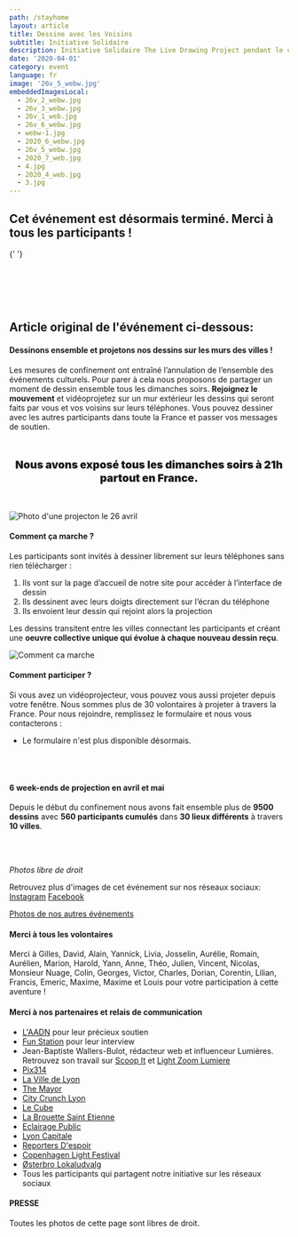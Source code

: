 ```yaml
---
path: /stayhome
layout: article
title: Dessine avec les Voisins
subtitle: Initiative Solidaire
description: Initiative Solidaire The Live Drawing Project pendant le confinement 2020 pour lutter contre l'isolement
date: '2020-04-01'
category: event
language: fr
image: '26v_5_webw.jpg'
embeddedImagesLocal:
  - 26v_2_webw.jpg
  - 26v_3_webw.jpg
  - 26v_1_web.jpg
  - 26v_6_webw.jpg
  - webw-1.jpg
  - 2020_6_webw.jpg
  - 26v_5_webw.jpg
  - 2020_7_web.jpg
  - 4.jpg
  - 2020_4_web.jpg
  - 3.jpg
---
```


## Cet événement est désormais terminé. Merci à tous les participants !

{' '}

<br />
<br />
<br />
<br />

## Article original de l'événement ci-dessous:

#### Dessinons ensemble et projetons nos dessins sur les murs des villes !

Les mesures de confinement ont entraîné l’annulation de l’ensemble des événements culturels. Pour parer à cela nous proposons de partager un moment de dessin ensemble tous les dimanches soirs. **Rejoignez le mouvement** et vidéoprojetez sur un mur extérieur les dessins qui seront faits par vous et vos voisins sur leurs téléphones. Vous pouvez dessiner avec les autres participants dans toute la France et passer vos messages de soutien.

<p style="text-align:center; font-weight:900; font-size:1.2rem; margin-top:3rem; margin-bottom:3rem;">
  Nous avons exposé tous les dimanches soirs à 21h partout en France.
</p>

![Photo d'une projecton le 26 avril](26v_4_webw.jpg)

#### Comment ça marche ?

Les participants sont invités à dessiner librement sur leurs téléphones sans rien télécharger :

1. Ils vont sur la page d’accueil de notre site pour accéder à l’interface de dessin
2. Ils dessinent avec leurs doigts directement sur l’écran du téléphone
3. Ils envoient leur dessin qui rejoint alors la projection

Les dessins transitent entre les villes connectant les participants et créant une **oeuvre collective unique qui évolue à chaque nouveau dessin reçu**.

![Comment ca marche](web-5.jpg)

#### Comment participer ?

Si vous avez un vidéoprojecteur, vous pouvez vous aussi projeter depuis votre fenêtre. Nous sommes plus de 30 volontaires à projeter à travers la France. Pour nous rejoindre, remplissez le formulaire et nous vous contacterons :

- Le formulaire n'est plus disponible désormais.

<br />
<br />

#### 6 week-ends de projection en avril et mai

Depuis le début du confinement nous avons fait ensemble plus de **9500 dessins** avec **560 participants cumulés** dans **30 lieux différents** à travers **10 villes**.

<br />
<br />

<ImageGrid props={props} />

_Photos libre de droit_

Retrouvez plus d'images de cet événement sur nos réseaux sociaux: [Instagram](https://instagram.com/livedrawingproject) [Facebook](https://facebook.com/TheLiveDrawingProject)

[Photos de nos autres événements](/fr/gallery)

#### Merci à tous les volontaires

Merci à Gilles, David, Alain, Yannick, Livia, Josselin, Aurélie, Romain, Aurélien, Marion, Harold, Yann, Anne, Théo, Julien, Vincent, Nicolas, Monsieur Nuage, Colin, Georges, Victor, Charles, Dorian, Corentin, Lilian, Francis, Emeric, Maxime, Maxime et Louis pour votre participation à cette aventure !

#### Merci à nos partenaires et relais de communication

- [L'AADN](https://aadn.org/) pour leur précieux soutien
- [Fun Station](https://funstation.fr/) pour leur interview
- Jean-Baptiste Wallers-Bulot, rédacteur web et influenceur Lumières. Retrouvez son travail sur [Scoop It](https://www.scoop.it/topic/lumieres-by-jbbulot) et [Light Zoom Lumiere](https://www.lightzoomlumiere.fr/auteur/jeanbaptiste497/)
- [Pix314](http://pix314.com/)
- [La Ville de Lyon](https://www.lyon.fr/actualite/culture/dessineaveclesvoisins-le-live-drawing-participatif)
- [The Mayor](https://www.themayor.eu/en/lyon-citizens-create-giant-paintings-together-in-real-time)
- [City Crunch Lyon](https://lyon.citycrunch.fr/the-live-drawing-project-jouez-a-dessiner-sur-les-murs-avec-vos-voisins/2020/04/19/)
- [Le Cube](https://www.facebook.com/lecube.digitalart/?ref=br_rs)
- [La Brouette Saint Etienne](https://www.facebook.com/la.brouette.de.ouf/)
- [Eclairage Public](http://eclairagepublic.eu/site/confinement-the-live-drawing-project-pour-dessiner-en-lumiere-avec-ses-voisins/)
- [Lyon Capitale](https://www.lyoncapitale.fr/actualite/confinement-participez-a-une-oeuvre-lumineuse-et-dessinee-depuis-chez-vous/)
- [Reporters D'espoir](http://www.reportersdespoirs.org/)
- [Copenhagen Light Festival](https://www.facebook.com/cphlightfest/)
- [Østerbro Lokaludvalg](https://www.facebook.com/oesterbro.lokaludvalg/)
- Tous les participants qui partagent notre initiative sur les réseaux sociaux

#### PRESSE

Toutes les photos de cette page sont libres de droit.
